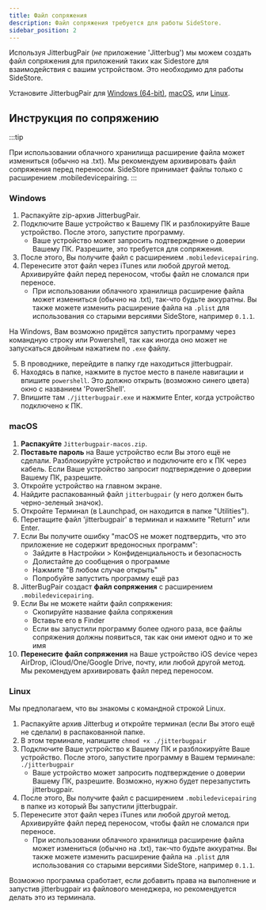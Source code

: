 ```yaml
---
title: Файл сопряжения
description: Файл сопряжения требуется для работы SideStore.
sidebar_position: 2
---
```


Используя JitterbugPair (*не* приложение 'Jitterbug') мы можем создать файл сопряжения для приложений таких как Sidestore для взаимодействия с вашим устройством. Это необходимо для работы SideStore.

Установите JitterbugPair для [Windows (64-bit)](https://github.com/osy/Jitterbug/releases/download/v1.3.1/jitterbugpair-win64.zip), [macOS](https://github.com/SideStore/SideStore-Docs/releases/download/need-a-place-to-put-jittterbug/jitterbugpair), или [Linux](https://github.com/osy/Jitterbug/releases/download/v1.3.1/jitterbugpair-linux.zip).

## Инструкция по сопряжению

:::tip

При использовании облачного хранилища расширение файла может измениться (обычно на .txt). Мы рекомендуем архивировать файл сопряжения перед переносом. SideStore принимает файлы только с расширением .mobiledevicepairing.
:::

### Windows

1. Распакуйте zip-архив JitterbugPair.
2. Подключите Ваше устройство к Вашему ПК и разблокируйте Ваше устройство. После этого, запустите программу.
    * Ваше устройство может запросить подтверждение о доверии Вашему ПК. Разрешите, это требуется для сопряжения.
3. После этого, Вы получите файл с расширением `.mobiledevicepairing`.
4. Перенесите этот файл через iTunes или любой другой метод. Архивируйте файл перед переносом, чтобы файл не сломался при переносе.
    * При использовании облачного хранилища расширение файла может измениться (обычно на .txt), так-что будьте аккуратны. Вы также можете изменить расширение файла на `.plist` для использования со старыми версиями SideStore, например `0.1.1`.

На Windows, Вам возможно придётся запустить программу через командную строку или Powershell, так как иногда оно может не запускаться двойным нажатием по `.exe` файлу.

5. В проводнике, перейдите в папку где находиться jitterbugpair.
6. Находясь в папке, нажмите в пустое место в панеле навигации и впишите `powershell`. Это должно открыть (возможно синего цвета) окно с названием 'PowerShell'.
7. Впишите там `./jitterbugpair.exe` и нажмите Enter, когда устройство подключено к ПК.


### macOS

1. **Распакуйте** `Jitterbugpair-macos.zip`.
2. **Поставьте пароль** на Ваше устройство если Вы этого ещё не сделали. Разблокируйте устройство и подключите его к ПК через кабель. Если Ваше устройство запросит подтверждение о доверии Вашему ПК, разрешите.
3. Откройте устройство на главном экране.
4. Найдите распакованный файл `jitterbugpair` (у него должен быть черно-зеленый значок).
5. Откройте Терминал (в Launchpad, он находится в папке "Utilities").
6. Перетащите файл 'jitterbugpair' в терминал и нажмите "Return" или Enter.
7. Если Вы получите ошибку "macOS не может подтвердить, что это приложение не содержит вредоносных программ":
   - Зайдите в Настройки > Конфиденциальность и безопасность
   - Долистайте до сообщения о программе
   - Нажмите "В любом случае открыть"
   - Попробуйте запустить программу ещё раз
8. JitterBugPair создаст **файл сопряжения** с расширением `.mobiledevicepairing`.
9. Если Вы не можете найти файл сопряжения:
   - Скопируйте название файла сопряжения
   - Вставьте его в Finder
   - Если вы запустили программу более одного раза, все файлы сопряжения должны появиться, так как они имеют одно и то же имя
10. **Перенесите файл сопряжения** на Ваше устройство iOS device через AirDrop, iCloud/One/Google Drive, почту, или любой другой метод. Мы рекомендуем архивировать файл перед переносом.

### Linux

Мы предполагаем, что вы знакомы с командной строкой Linux.

1. Распакуйте архив Jitterbug и откройте терминал (если Вы этого ещё не сделали) в распакованной папке. 
2. В этом терминале, напишите `chmod +x ./jitterbugpair`
3. Подключите Ваше устройство к Вашему ПК и разблокируйте Ваше устройство. После этого, запустите программу в Вашем терминале: `./jitterbugpair`
    * Ваше устройство может запросить подтверждение о доверии Вашему ПК, разрешите. Возможно, нужно будет перезапустить jitterbugpair.
4. После этого, Вы получите файл с расширением `.mobiledevicepairing` в папке из который Вы запустили jitterbugpair.
5. Перенесите этот файл через iTunes или любой другой метод. Архивируйте файл перед переносом, чтобы файл не сломался при переносе.
    * При использовании облачного хранилища расширение файла может измениться (обычно на .txt), так-что будьте аккуратны. Вы также можете изменить расширение файла на `.plist` для использования со старыми версиями SideStore, например `0.1.1`.

Возможно программа сработает, если добавить права на выполнение и запустив jitterbugpair из файлового менеджера, но рекомендуется делать это из терминала.

